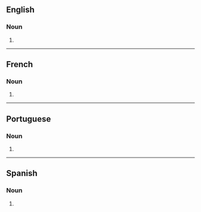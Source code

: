 {{also|supèrnovas}}

==English==

===Noun===
{{head|en|noun form}}

# {{plural of|en|supernova}}

----

==French==

===Noun===
{{head|fr|noun form|g=?}}

# {{plural of|fr|supernova}}

----

==Portuguese==

===Noun===
{{head|pt|noun plural form}}

# {{plural of|pt|supernova}}

----

==Spanish==

===Noun===
{{head|es|noun form|g=m-p}}

# {{plural of|es|supernova}}